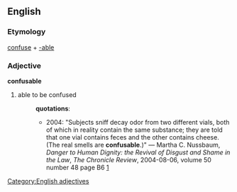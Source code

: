 ==English==
=== Etymology ===
[[confuse]] + [[-able]]
=== Adjective ===
[[Category:English adjectives]]
'''confusable''' 
# able to be confused
#:'''quotations''':
#:*2004: "Subjects sniff decay odor from two different vials, both of which in reality contain the same substance; they are told that one vial contains feces and the other contains cheese. (The real smells are '''confusable'''.)" &mdash; Martha C. Nussbaum, ''Danger to Human Dignity: the Revival of Disgust and Shame in the Law'', ''The Chronicle Review'', 2004-08-06, volume 50 number 48 page B6 [http://www.mega.nu./ampp/freespeech.html]